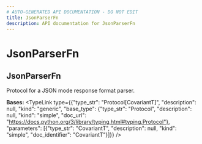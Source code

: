 ```yaml
---
# AUTO-GENERATED API DOCUMENTATION - DO NOT EDIT
title: JsonParserFn
description: API documentation for JsonParserFn
---
```


# JsonParserFn

## <ApiType type="Class" path="response_formatting/response_format/JsonParserFn" symbolName="JsonParserFn" /> JsonParserFn

Protocol for a JSON mode response format parser.

**Bases:** 
<TypeLink type={{"type_str": "Protocol[CovariantT]", "description": null, "kind": "generic", "base_type": {"type_str": "Protocol", "description": null, "kind": "simple", "doc_url": "https://docs.python.org/3/library/typing.html#typing.Protocol"}, "parameters": [{"type_str": "CovariantT", "description": null, "kind": "simple", "doc_identifier": "CovariantT"}]}} />

